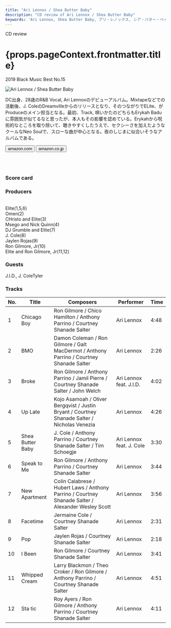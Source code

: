 ```yaml
---
title: "Ari Lennox / Shea Butter Baby"
description: "CD review of Ari Lennox / Shea Butter Baby"
keywords: 'Ari Lennox, Shea Butter Baby, アリ・レノックス, シア・バター・ベイビー'
---
```





<p className="largeP">CD review</p>
<h1 className="h1--no--margin">{props.pageContext.frontmatter.title}</h1>
<p className="largeP"><Link to="/best50/2019/">2019 Black Music Best No.15</Link></p>

<Row  className="image-card-group">
	<Column colMd={"4"} colLg={"4"} noGutterMdLeft="">
       <ImageCard>

![Ari Lennox / Shea Butter Baby](../../images/cd/arilennox1L.jpg) 

</ImageCard>
	</Column>
	<Column colMd={"4"} colLg={"8"} noGutterMdLeft="">
	<p>
	DC出身、28歳のR&amp;B Vocal, Ari Lennoxのデビューアルバム。Mixtapeなどでの活動後、J. ColeのDreamvilleからのリリースとなり、そのつながりでELite、がProduceのメイン担当となる。最初、Track, 唄いかたのどちらもErykah Baduに雰囲気が似てるなと思ったが、本人もその影響を認めている。Erykahから呪術的なところを取り除いて、聴きやすくしたうえで、セクシーさを加えたようなクールなNeo Soulで、スローな曲が中心となる。夜のしじまに似合いそうなアルバムである。
	</p>
  <div>
	  <Button href="https://amzn.to/2ZSKjRH" kind="primary" size="small" renderIcon={ArrowUpRight24}>
      amazon.com
    </Button>
     <Button href="https://amzn.to/3gDKgz8" kind="secondary" size="small" renderIcon={ArrowUpRight24}>
      amazon.co.jp
    </Button>
	</div>
	<a style="display:inline-block;overflow:hidden;background:url(https://linkmaker.itunes.apple.com/ja-jp/lockup.svg?releaseDate=2019-05-07&kind=album&bubble=apple_music&style=mono-black) no-repeat;width:180px;height:45px;" href="https://geo.music.apple.com/jp/album/shea-butter-baby/1462482035?mt=1&app=music&ls=1&at=11lcug"></a>
	<a style="display:inline-block;overflow:hidden;background:url(https://linkmaker.itunes.apple.com/ja-jp/badge-lrg.svg?releaseDate=2019-05-07T00:00:00Z&kind=album&bubble=itunes_music) no-repeat;width:140px;height:45px;" href="https://geo.music.apple.com/jp/album/shea-butter-baby/1462482035?app=itunes&at=11lcug"></a>
	</Column>
</Row>
<Row >
  <Column colMd={"4"} colLg={"4"} noGutterMdLeft="">
    <div>
      <h3>Score card</h3>
	    <SliderJS1 value="5" />
      <SliderJS2 value="2" />
	    <SliderJS3 value="1" />
      <SliderJS4 value="8" />
    </div>
  </Column>
  <Column colMd={"4"} colLg={"8"} noGutterMdLeft="">
    <div>
      <h3>Producers</h3>
      <p>
      <br/>Elite(1,5,6)
      <br/>Omen(2)
      <br/>CHristo and Elite(3)
      <br/>Msego and Nick Quinn(4)
      <br/>DJ Grumble and Elite(7)
      <br/>J. Cole(8)
      <br/>Jaylen Rojas(9)
      <br/>Ron Gilmore, Jr(10)
      <br/>Elite and Ron Gilmore, Jr(11,12)
      </p>
      <h3>Guests</h3>
      <p>
        J.I.D., J. ColeTyler
      </p>
    </div>
  </Column>
</Row>

<h3>Tracks</h3>

|No.  | Title		         | Composers		                                                                                      |	Performer	               | Time	|
| --- |	---------------- | -------------------------------------------------------------------------------------------------- |	------------------------ |------|
| 1	  |	Chicago Boy	     | Ron Gilmore / Chico Hamilton / Anthony Parrino / Courtney Shanade Salter	                          |	Ari Lennox          	   | 4:48	|
| 2	  |	BMO	             | Damon Coleman / Ron Gilmore / Galt MacDermot / Anthony Parrino / Courtney Shanade Salter	          |	Ari Lennox          	   | 2:26	|
| 3	  |	Broke	           | Ron Gilmore / Anthony Parrino / Jamil Pierre / Courtney Shanade Salter / John Welch	              |	Ari Lennox feat. J.I.D.	 | 4:02	|
| 4	  |	Up Late	         | Kojo Asamoah / Oliver Bergqvist / Justin Bryant / Courtney Shanade Salter / Nicholas Venezia	      |	Ari Lennox	             | 4:26	|
| 5	  |	Shea Butter Baby | J. Cole / Anthony Parrino / Courtney Shanade Salter / Tim Schoegje	                                |	Ari Lennox feat. J. Cole | 3:30	|
| 6	  |	Speak to Me	     | Ron Gilmore / Anthony Parrino / Courtney Shanade Salter	                                          |	Ari Lennox	             | 3:44	|
| 7	  |	New Apartment	   | Colin Calabrese / Hubert Laws / Anthony Parrino / Courtney Shanade Salter / Alexander Wesley Scott |	Ari Lennox	             | 3:56	|
| 8	  |	Facetime	       | Jermaine Cole / Courtney Shanade Salter	                                                          |	Ari Lennox	             | 2:31	|
| 9	  |	Pop	             | Jaylen Rojas / Courtney Shanade Salter	                                                            |	Ari Lennox	             | 2:18	|
| 10  |	I Been	         | Ron Gilmore / Courtney Shanade Salter	                                                            |	Ari Lennox	             | 3:41	|
| 11  |	Whipped Cream	   | Larry Blackmon / Theo Croker / Ron Gilmore / Anthony Parrino / Courtney Shanade Salter	            |	Ari Lennox	             | 4:51	|
| 12  |	Sta tic	         | Roy Ayers / Ron Gilmore / Anthony Parrino / Courtney Shanade Salter	                              |	Ari Lennox	             | 4:11	|
